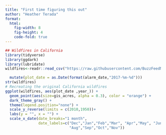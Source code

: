 ```yaml
---
title: "First time figuring this out"
author: "Heather Terada"
format: 
  html:
    fig-width: 8
    fig-height: 4
    code-fold: true
---
```


```r
## Wildfires in California
library(tidyverse)
library(ggdark)
library(lubridate)
wildfires<-readr::read_csv("https://raw.githubusercontent.com/BuzzFeedNews/2018-07-wildfire-trends/master/data/calfire_frap.csv") %>%

  mutate(plot_date = as.Date(format(alarm_date,"2017-%m-%d")))
str(wildfires)
# Recreating the original California wildfires
ggplot(wildfires, aes(plot_date ,year_)) +
  geom_point(aes(size=gis_acres, alpha = 0.3), color = "orange") +
  dark_theme_gray() +
  theme(legend.position="none") +
  scale_y_reverse(limits = c(2010,1950))+
  labs(y = "", x = "") +
  scale_x_date(date_breaks="1 month", 
               date_labels=c("Dec","Jan","Feb","Mar", "Apr","May", "Jun","Jul",
                             "Aug","Sep","Oct","Nov"))
```
